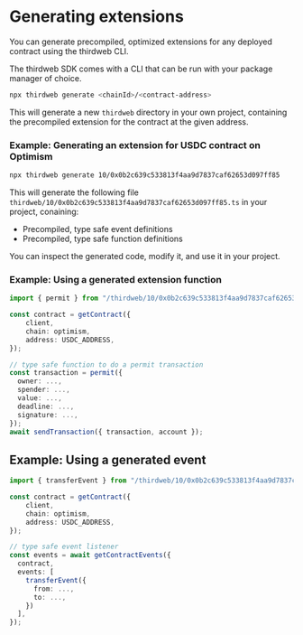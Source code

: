 # Generating extensions

You can generate precompiled, optimized extensions for any deployed contract using the thirdweb CLI.

The thirdweb SDK comes with a CLI that can be run with your package manager of choice.

```bash
npx thirdweb generate <chainId>/<contract-address>
```

This will generate a new `thirdweb` directory in your own project, containing the precompiled extension for the contract at the given address.

### Example: Generating an extension for USDC contract on Optimism

```bash
npx thirdweb generate 10/0x0b2c639c533813f4aa9d7837caf62653d097ff85
```

This will generate the following file `thirdweb/10/0x0b2c639c533813f4aa9d7837caf62653d097ff85.ts` in your project, conaining:

- Precompiled, type safe event definitions
- Precompiled, type safe function definitions

You can inspect the generated code, modify it, and use it in your project.

### Example: Using a generated extension function

```typescript
import { permit } from "/thirdweb/10/0x0b2c639c533813f4aa9d7837caf62653d097ff85";

const contract = getContract({
	client,
	chain: optimism,
	address: USDC_ADDRESS,
});

// type safe function to do a permit transaction
const transaction = permit({
  owner: ...,
  spender: ...,
  value: ...,
  deadline: ...,
  signature: ...,
});
await sendTransaction({ transaction, account });
```

## Example: Using a generated event

```typescript
import { transferEvent } from "/thirdweb/10/0x0b2c639c533813f4aa9d7837caf62653d097ff85";

const contract = getContract({
	client,
	chain: optimism,
	address: USDC_ADDRESS,
});

// type safe event listener
const events = await getContractEvents({
  contract,
  events: [
    transferEvent({
      from: ...,
      to: ...,
    })
  ],
});
```
